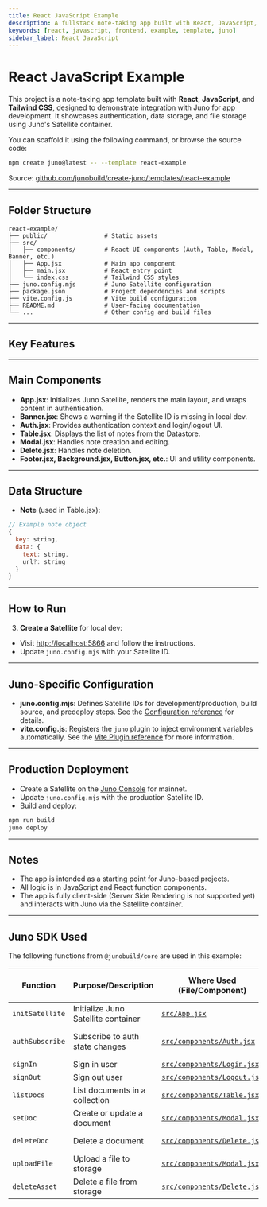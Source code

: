 ```yaml
---
title: React JavaScript Example
description: A fullstack note-taking app built with React, JavaScript, and Tailwind CSS using Juno for authentication, data, and file storage.
keywords: [react, javascript, frontend, example, template, juno]
sidebar_label: React JavaScript
---
```


# React JavaScript Example

This project is a note-taking app template built with **React**, **JavaScript**, and **Tailwind CSS**, designed to demonstrate integration with Juno for app development. It showcases authentication, data storage, and file storage using Juno's Satellite container.

You can scaffold it using the following command, or browse the source code:

```bash
npm create juno@latest -- --template react-example
```

Source: [github.com/junobuild/create-juno/templates/react-example](https://github.com/junobuild/create-juno/tree/main/templates/react-example)

---

## Folder Structure

```
react-example/
├── public/                # Static assets
├── src/
│   ├── components/        # React UI components (Auth, Table, Modal, Banner, etc.)
│   ├── App.jsx            # Main app component
│   ├── main.jsx           # React entry point
│   └── index.css          # Tailwind CSS styles
├── juno.config.mjs        # Juno Satellite configuration
├── package.json           # Project dependencies and scripts
├── vite.config.js         # Vite build configuration
├── README.md              # User-facing documentation
└── ...                    # Other config and build files
```

---

## Key Features


<KeyFeatures />

---

## Main Components

- **App.jsx**: Initializes Juno Satellite, renders the main layout, and wraps content in authentication.
- **Banner.jsx**: Shows a warning if the Satellite ID is missing in local dev.
- **Auth.jsx**: Provides authentication context and login/logout UI.
- **Table.jsx**: Displays the list of notes from the Datastore.
- **Modal.jsx**: Handles note creation and editing.
- **Delete.jsx**: Handles note deletion.
- **Footer.jsx, Background.jsx, Button.jsx, etc.**: UI and utility components.

---

## Data Structure

- **Note** (used in Table.jsx):

```js
// Example note object
{
  key: string,
  data: {
    text: string,
    url?: string
  }
}
```

---

## How to Run


<HowToStart />

3. **Create a Satellite** for local dev:

- Visit [http://localhost:5866](http://localhost:5866) and follow the instructions.
- Update `juno.config.mjs` with your Satellite ID.


<HowToRun />

---

## Juno-Specific Configuration

- **juno.config.mjs**: Defines Satellite IDs for development/production, build source, and predeploy steps. See the [Configuration reference](../reference/configuration.mdx) for details.
- **vite.config.js**: Registers the `juno` plugin to inject environment variables automatically. See the [Vite Plugin reference](../reference/plugins.mdx#vite-plugin) for more information.

---

## Production Deployment

- Create a Satellite on the [Juno Console](https://console.juno.build) for mainnet.
- Update `juno.config.mjs` with the production Satellite ID.
- Build and deploy:

```bash
npm run build
juno deploy
```

---

## Notes

- The app is intended as a starting point for Juno-based projects.
- All logic is in JavaScript and React function components.
- The app is fully client-side (Server Side Rendering is not supported yet) and interacts with Juno via the Satellite container.

---

## Juno SDK Used

The following functions from `@junobuild/core` are used in this example:

| Function        | Purpose/Description                 | Where Used (File/Component)                                                                                                         | Juno Docs/Source Reference                                                                 |
| --------------- | ----------------------------------- | ----------------------------------------------------------------------------------------------------------------------------------- | ------------------------------------------------------------------------------------------ |
| `initSatellite` | Initialize Juno Satellite container | [`src/App.jsx`](https://github.com/junobuild/create-juno/blob/main/templates/react-example/src/App.jsx)                             | [Initialization](../setup-the-sdk#initialization)                                          |
| `authSubscribe` | Subscribe to auth state changes     | [`src/components/Auth.jsx`](https://github.com/junobuild/create-juno/blob/main/templates/react-example/src/components/Auth.jsx)     | [Listening to Auth Changes](../build/authentication/development#listening-to-auth-changes) |
| `signIn`        | Sign in user                        | [`src/components/Login.jsx`](https://github.com/junobuild/create-juno/blob/main/templates/react-example/src/components/Login.jsx)   | [Sign-in](../build/authentication/development#sign-in)                                     |
| `signOut`       | Sign out user                       | [`src/components/Logout.jsx`](https://github.com/junobuild/create-juno/blob/main/templates/react-example/src/components/Logout.jsx) | [Sign-out](../build/authentication/development#sign-out)                                   |
| `listDocs`      | List documents in a collection      | [`src/components/Table.jsx`](https://github.com/junobuild/create-juno/blob/main/templates/react-example/src/components/Table.jsx)   | [List documents](../build/datastore/development#list-documents)                            |
| `setDoc`        | Create or update a document         | [`src/components/Modal.jsx`](https://github.com/junobuild/create-juno/blob/main/templates/react-example/src/components/Modal.jsx)   | [Add a document](../build/datastore/development#add-a-document)                            |
| `deleteDoc`     | Delete a document                   | [`src/components/Delete.jsx`](https://github.com/junobuild/create-juno/blob/main/templates/react-example/src/components/Delete.jsx) | [Delete a document](../build/datastore/development#delete-a-document)                      |
| `uploadFile`    | Upload a file to storage            | [`src/components/Modal.jsx`](https://github.com/junobuild/create-juno/blob/main/templates/react-example/src/components/Modal.jsx)   | [Upload file](../build/storage/development#upload-file)                                    |
| `deleteAsset`   | Delete a file from storage          | [`src/components/Delete.jsx`](https://github.com/junobuild/create-juno/blob/main/templates/react-example/src/components/Delete.jsx) | [Delete asset](../build/storage/development#delete-asset)                                  |
